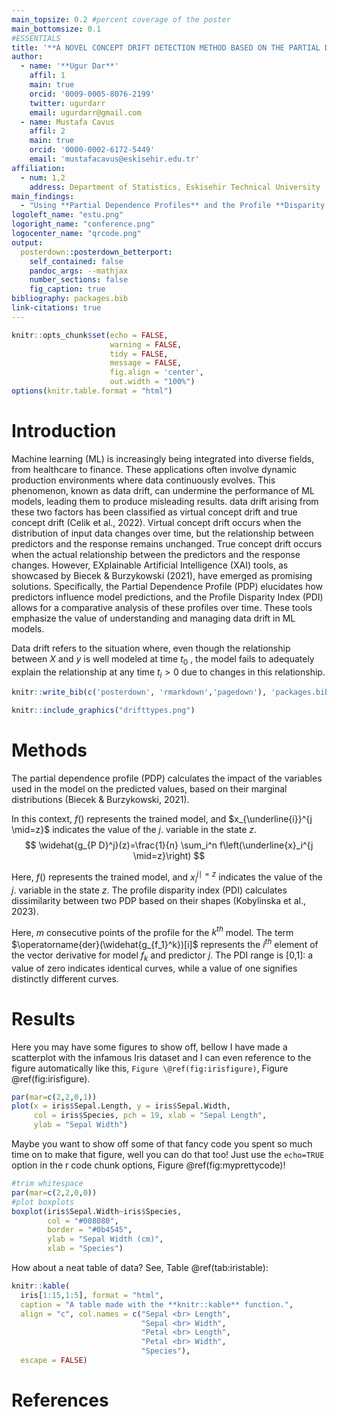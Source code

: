 ```yaml
---
main_topsize: 0.2 #percent coverage of the poster
main_bottomsize: 0.1
#ESSENTIALS
title: '**A NOVEL CONCEPT DRIFT DETECTION METHOD BASED ON THE PARTIAL DEPENDENCE PROFILE DISPARITY INDEX**'
author:
  - name: '**Ugur Dar**'
    affil: 1
    main: true
    orcid: '0009-0005-8076-2199'
    twitter: ugurdarr 
    email: ugurdarr@gmail.com
  - name: Mustafa Cavus
    affil: 2
    main: true
    orcid: '0000-0002-6172-5449'
    email: 'mustafacavus@eskisehir.edu.tr'
affiliation:
  - num: 1,2
    address: Department of Statistics, Eskisehir Technical University
main_findings:
  - "Using **Partial Dependence Profiles** and the Profile **Disparity Index** to Detect and Address **Data Drift** in Machine Learning Models."
logoleft_name: "estu.png"
logoright_name: "conference.png"
logocenter_name: "qrcode.png"
output: 
  posterdown::posterdown_betterport:
    self_contained: false
    pandoc_args: --mathjax
    number_sections: false
    fig_caption: true
bibliography: packages.bib
link-citations: true
---
```


```r
knitr::opts_chunk$set(echo = FALSE,
                      warning = FALSE,
                      tidy = FALSE,
                      message = FALSE,
                      fig.align = 'center',
                      out.width = "100%")
options(knitr.table.format = "html") 
```

<style>
#main-img-left {
  width: 22%;
}


#main-img-left {
  width: 20%;
}

</style>

# Introduction

Machine learning (ML) is increasingly being integrated into diverse fields, from healthcare to finance. These applications often involve dynamic production environments where data continuously evolves. This phenomenon, known as data drift, can undermine the performance of ML models, leading them to produce misleading results. data drift arising from these two factors has been classified as virtual concept drift and true concept drift (Celik et al., 2022). Virtual concept drift occurs when the distribution of input data changes over time, but the relationship between predictors and the response remains unchanged. True concept drift occurs when the actual relationship between the predictors and the response changes. However, EXplainable Artificial Intelligence (XAI) tools, as showcased by Biecek & Burzykowski (2021), have emerged as promising solutions. Specifically, the Partial Dependence Profile (PDP) elucidates how predictors influence model predictions, and the Profile Disparity Index (PDI) allows for a comparative analysis of these profiles over time. These tools emphasize the value of understanding and managing data drift in ML models.

Data drift refers to the situation where, even though the relationship between $X$  and $y$ is well modeled at time ${t_0}$ , the model fails to adequately explain the relationship at any time ${t_i}>0$ due to changes in this relationship.

\begin{equation}
\exists X: P_{t_0}(y \mid X) \neq P_{t_i}(y \mid X), i>0
\end{equation}




```r
knitr::write_bib(c('posterdown', 'rmarkdown','pagedown'), 'packages.bib')
```


```r
knitr::include_graphics("drifttypes.png")
```



# Methods

The partial dependence profile (PDP) calculates the impact of the variables used in the model on the predicted values, based on their marginal distributions (Biecek \& Burzykowski, 2021).

In this context, $f()$ represents the trained model, and $x_{\underline{i}}^{j \mid=z}$ indicates the value of the $j$. variable in the state $z$.
$$
\widehat{g_{P D}^j}(z)=\frac{1}{n} \sum_i^n f\left(\underline{x}_i^{j \mid=z}\right)
$$

Here, $f()$ represents the trained model, and $x_i^{j \mid=z}$ indicates the value of the $j$. variable in the state $z$. The profile disparity index (PDI) calculates dissimilarity between two PDP based on their shapes (Kobylinska et al., 2023).

\begin{equation}
\widehat{PDI}(\widehat{g_{f_1}^j}, \widehat{g_{f_2}^j}) = \frac{1}{m} \sum_{i=1}^{m} I(\text{sgn}(\text{der}(\widehat{g_{f_1}^j})[i]) \neq \text{sgn}(\text{der}(\widehat{g_{f_2}^j})[i]))
\end{equation}

Here, $m$ consecutive points of the profile for the $k^{t h}$ model. The term $\operatorname{der}(\widehat{g_{f_1}^k})[i]$ represents the $i^{t h}$ element of the vector derivative for model $f_k$ and predictor $j$. The PDI range is [0,1]: a value of zero indicates identical curves, while a value of one signifies distinctly different curves.



# Results

Here you may have some figures to show off, bellow I have made a scatterplot with the infamous Iris dataset and I can even reference to the figure automatically like this, `Figure \@ref(fig:irisfigure)`, Figure \@ref(fig:irisfigure).

```r
par(mar=c(2,2,0,1))
plot(x = iris$Sepal.Length, y = iris$Sepal.Width,
     col = iris$Species, pch = 19, xlab = "Sepal Length",
     ylab = "Sepal Width")
```

Maybe you want to show off some of that fancy code you spent so much time on to make that figure, well you can do that too! Just use the `echo=TRUE` option in the r code chunk options, Figure \@ref(fig:myprettycode)!

```r
#trim whitespace
par(mar=c(2,2,0,0))
#plot boxplots
boxplot(iris$Sepal.Width~iris$Species,
        col = "#008080", 
        border = "#0b4545",
        ylab = "Sepal Width (cm)",
        xlab = "Species")
```

How about a neat table of data? See, Table \@ref(tab:iristable):

```r
knitr::kable(
  iris[1:15,1:5], format = "html",
  caption = "A table made with the **knitr::kable** function.",
  align = "c", col.names = c("Sepal <br> Length",
                             "Sepal <br> Width",
                             "Petal <br> Length",
                             "Petal <br> Width",
                             "Species"),
  escape = FALSE)
```

# References
